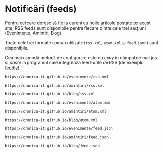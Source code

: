 ---
---

# Notificări (feeds)


Pentru cei care doresc să fie la curent cu noile articole postate
pe acest site, RSS feeds sunt disponibile pentru fiecare dintre cele trei
secțiuni (Evenimente, Amintiri, Blog).

Toate cele trei formate comun utilizate (`rss.xml`, `atom.xml` și `feed.json`)
sunt disponibile.

Cea mai comodă metodă de configurare este cu _copy_ în câmpul de mai jos
și _paste_ în programul care integreaza feed-urile de RSS (de exemplu [feedly](https://feedly.com)).

<Tabs>
<TabItem value="RSS">

```text
https://cronica-it.github.io/evenimente/rss.xml
```

```text
https://cronica-it.github.io/amintiri/rss.xml
```

```text
https://cronica-it.github.io/blog/rss.xml
```

</TabItem>
<TabItem value="Atom">

```text
https://cronica-it.github.io/evenimente/atom.xml
```

```text
https://cronica-it.github.io/amintiri/atom.xml
```

```text
https://cronica-it.github.io/blog/atom.xml
```

</TabItem>
<TabItem value="JSON">

```text
https://cronica-it.github.io/evenimente/feed.json
```

```text
https://cronica-it.github.io/amintiri/feed.json
```

```text
https://cronica-it.github.io/blog/feed.json
```

</TabItem>
</Tabs>
